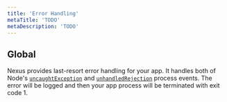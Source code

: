 ```yaml
---
title: 'Error Handling'
metaTitle: 'TODO'
metaDescription: 'TODO'
---
```


## Global

Nexus provides last-resort error handling for your app. It handles both of Node's [`uncaughtException`](https://nodejs.org/api/process.html#process_event_uncaughtexception) and [`unhandledRejection`](https://nodejs.org/api/process.html#process_event_unhandledrejection) process events. The error will be logged and then your app process will be terminated with exit code 1.

